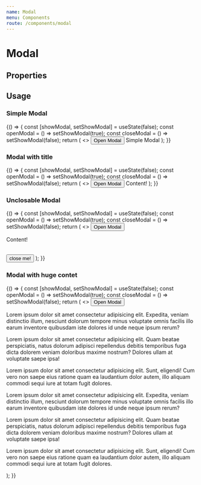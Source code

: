 ```yaml
---
name: Modal
menu: Components
route: /components/modal
---
```



# Modal

## Properties

<Props of={ModalWrapper} />

## Usage

### Simple Modal
<Playground>
  {() => {
    const [showModal, setShowModal] = useState(false);
    const openModal = () => setShowModal(true);
    const closeModal = () => setShowModal(false);
    return (
      <>
        <Button onClick={openModal}>Open Modal</Button>
        <Modal show={showModal} onClose={closeModal}>
          Simple Modal
        </Modal>
      </>
    );
  }}
</Playground>

### Modal with title
<Playground>
  {() => {
    const [showModal, setShowModal] = useState(false);
    const openModal = () => setShowModal(true);
    const closeModal = () => setShowModal(false);
    return (
      <>
        <Button onClick={openModal}>Open Modal</Button>
        <Modal title="Title" iconType="mail" show={showModal} onClose={closeModal}>
          Content!
        </Modal>
      </>
    );
  }}
</Playground>

### Unclosable Modal
<Playground>
  {() => {
    const [showModal, setShowModal] = useState(false);
    const openModal = () => setShowModal(true);
    const closeModal = () => setShowModal(false);
    return (
      <>
        <Button onClick={openModal}>Open Modal</Button>
        <Modal title="Title" iconType="mail" show={showModal} disableClose="true" onClose={closeModal}>
          <P>Content!</P>
          <br/>
          <Button onClick={closeModal}>close me!</Button>
        </Modal>
      </>
    );
  }}
</Playground>

### Modal with huge contet
<Playground>
  {() => {
    const [showModal, setShowModal] = useState(false);
    const openModal = () => setShowModal(true);
    const closeModal = () => setShowModal(false);
    return (
      <>
        <Button onClick={openModal}>Open Modal</Button>
        <Modal title="Title" show={showModal} onClose={closeModal}>
          <P>
            Lorem ipsum dolor sit amet consectetur adipisicing elit. Expedita, veniam distinctio illum, nesciunt dolorum tempore minus voluptate omnis facilis illo earum inventore quibusdam iste dolores id unde neque ipsum rerum?
          </P>
          <P>
            Lorem ipsum dolor sit amet consectetur adipisicing elit. Quam beatae perspiciatis, natus dolorum adipisci repellendus debitis temporibus fuga dicta dolorem veniam doloribus maxime nostrum? Dolores ullam at voluptate saepe ipsa!
          </P>
          <P>
            Lorem ipsum dolor sit amet consectetur adipisicing elit. Sunt, eligendi! Cum vero non saepe eius ratione quam ea laudantium dolor autem, illo aliquam commodi sequi iure at totam fugit dolores.
          </P>
          <P>
            Lorem ipsum dolor sit amet consectetur adipisicing elit. Expedita, veniam distinctio illum, nesciunt dolorum tempore minus voluptate omnis facilis illo earum inventore quibusdam iste dolores id unde neque ipsum rerum?
          </P>
          <P>
            Lorem ipsum dolor sit amet consectetur adipisicing elit. Quam beatae perspiciatis, natus dolorum adipisci repellendus debitis temporibus fuga dicta dolorem veniam doloribus maxime nostrum? Dolores ullam at voluptate saepe ipsa!
          </P>
          <P>
            Lorem ipsum dolor sit amet consectetur adipisicing elit. Sunt, eligendi! Cum vero non saepe eius ratione quam ea laudantium dolor autem, illo aliquam commodi sequi iure at totam fugit dolores.
          </P>
        </Modal>
      </>
    );
  }}
</Playground>

